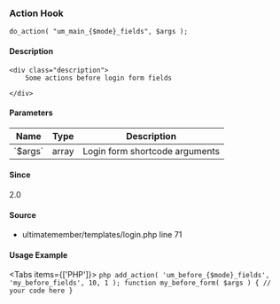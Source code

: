 
<UMBreadCrumb type="action"/>

### Action Hook    
    
```
do_action( "um_main_{$mode}_fields", $args );
```

#### Description
    <div class="description">
        Some actions before login form fields
 
    </div>

#### Parameters
            
<table className="table-auto mt-2 border dark:border-gray-500 p-5 text-sm text-left">
<thead>
<tr>
<th  className="px-3">Name</th>
<th  className="px-3">Type</th>
<th  className="px-3">Description</th>
</tr>
</thead>
<tbody>
               <tr >
               <td className="px-3 py-2">`$args`</td>
               <td className="px-3 py-2">array</td>
               <td className="px-3 py-2 text-sm">Login form shortcode arguments</td>
               </tr>
</tbody>
</table>

#### Since
<div class="description">
2.0
</div>

#### Source
  - <Link href="https://github.com/ultimatemember/ultimatemember/tree/2.5.0/templates/login.php#L71">ultimatemember/templates/login.php</Link> <Link href="https://github.com/ultimatemember/ultimatemember/tree/2.5.0/templates/login.php#L71">line 71</Link>



#### Usage Example

<Tabs items={['PHP']}>
    <Tab>
    ```php
    add_action( 'um_before_{$mode}_fields', 'my_before_fields', 10, 1 );
 function my_before_form( $args ) {
     // your code here
 }
    ```
    </Tab>
</Tabs>